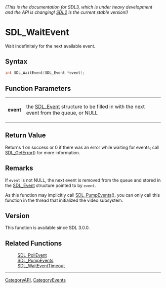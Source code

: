 ====== (This is the documentation for SDL3, which is under heavy development and the API is changing! [https://wiki.libsdl.org/SDL2/ SDL2] is the current stable version!) ======
= SDL_WaitEvent =

Wait indefinitely for the next available event.

== Syntax ==

<syntaxhighlight lang='c'>
int SDL_WaitEvent(SDL_Event *event);
</syntaxhighlight>

== Function Parameters ==

{|
|'''event'''
|the [[SDL_Event]] structure to be filled in with the next event from the queue, or NULL
|}

== Return Value ==

Returns 1 on success or 0 if there was an error while waiting for events;
call [[SDL_GetError]]() for more information.

== Remarks ==

If <code>event</code> is not NULL, the next event is removed from the queue
and stored in the [[SDL_Event]] structure pointed to by <code>event</code>.

As this function may implicitly call [[SDL_PumpEvents]](), you can only
call this function in the thread that initialized the video subsystem.

== Version ==

This function is available since SDL 3.0.0.

== Related Functions ==

:[[SDL_PollEvent]]
:[[SDL_PumpEvents]]
:[[SDL_WaitEventTimeout]]

----
[[CategoryAPI]], [[CategoryEvents]]


